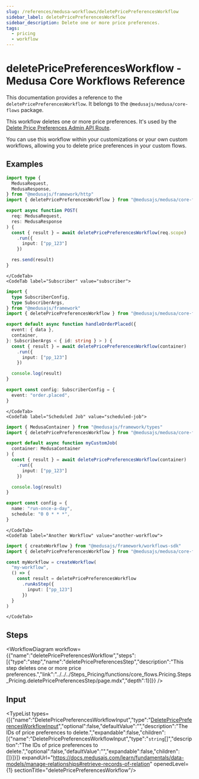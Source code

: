 ```yaml
---
slug: /references/medusa-workflows/deletePricePreferencesWorkflow
sidebar_label: deletePricePreferencesWorkflow
sidebar_description: Delete one or more price preferences.
tags:
  - pricing
  - workflow
---
```



# deletePricePreferencesWorkflow - Medusa Core Workflows Reference

This documentation provides a reference to the `deletePricePreferencesWorkflow`. It belongs to the `@medusajs/medusa/core-flows` package.

This workflow deletes one or more price preferences. It's used by the
[Delete Price Preferences Admin API Route](https://docs.medusajs.com/api/admin#price-preferences\_deletepricepreferencesid).

You can use this workflow within your customizations or your own custom workflows, allowing you to
delete price preferences in your custom flows.

<SourceCodeLink link="https://github.com/medusajs/medusa/blob/402a5c3cd48a84bacc35c599da7bcd8ba4d2af27/packages/core/core-flows/src/pricing/workflows/delete-price-preferences.ts#L27" />

## Examples

<CodeTabs group="workflow-exection">
    <CodeTab label="API Route" value="api-route">
    
```ts title="src/api/workflow/route.ts"
import type {
  MedusaRequest,
  MedusaResponse,
} from "@medusajs/framework/http"
import { deletePricePreferencesWorkflow } from "@medusajs/medusa/core-flows"

export async function POST(
  req: MedusaRequest,
  res: MedusaResponse
) {
  const { result } = await deletePricePreferencesWorkflow(req.scope)
    .run({
      input: ["pp_123"]
    })

  res.send(result)
}
```

    </CodeTab>
    <CodeTab label="Subscriber" value="subscriber">
    
```ts title="src/subscribers/order-placed.ts"
import {
  type SubscriberConfig,
  type SubscriberArgs,
} from "@medusajs/framework"
import { deletePricePreferencesWorkflow } from "@medusajs/medusa/core-flows"

export default async function handleOrderPlaced({
  event: { data },
  container,
}: SubscriberArgs < { id: string } > ) {
  const { result } = await deletePricePreferencesWorkflow(container)
    .run({
      input: ["pp_123"]
    })

  console.log(result)
}

export const config: SubscriberConfig = {
  event: "order.placed",
}
```

    </CodeTab>
    <CodeTab label="Scheduled Job" value="scheduled-job">
    
```ts title="src/jobs/message-daily.ts"
import { MedusaContainer } from "@medusajs/framework/types"
import { deletePricePreferencesWorkflow } from "@medusajs/medusa/core-flows"

export default async function myCustomJob(
  container: MedusaContainer
) {
  const { result } = await deletePricePreferencesWorkflow(container)
    .run({
      input: ["pp_123"]
    })

  console.log(result)
}

export const config = {
  name: "run-once-a-day",
  schedule: "0 0 * * *",
}
```

    </CodeTab>
    <CodeTab label="Another Workflow" value="another-workflow">
    
```ts title="src/workflows/my-workflow.ts"
import { createWorkflow } from "@medusajs/framework/workflows-sdk"
import { deletePricePreferencesWorkflow } from "@medusajs/medusa/core-flows"

const myWorkflow = createWorkflow(
  "my-workflow",
  () => {
    const result = deletePricePreferencesWorkflow
      .runAsStep({
        input: ["pp_123"]
      })
  }
)
```

    </CodeTab>
  </CodeTabs>

## Steps

<WorkflowDiagram workflow={{"name":"deletePricePreferencesWorkflow","steps":[{"type":"step","name":"deletePricePreferencesStep","description":"This step deletes one or more price preferences.","link":"../../../Steps_Pricing/functions/core_flows.Pricing.Steps_Pricing.deletePricePreferencesStep/page.mdx","depth":1}]}} />

## Input

<TypeList types={[{"name":"DeletePricePreferencesWorkflowInput","type":"[DeletePricePreferencesWorkflowInput](../../../../types/core_flows.DeletePricePreferencesWorkflowInput/page.mdx)","optional":false,"defaultValue":"","description":"The IDs of price preferences to delete.","expandable":false,"children":[{"name":"DeletePricePreferencesWorkflowInput","type":"`string`[]","description":"The IDs of price preferences to delete.","optional":false,"defaultValue":"","expandable":false,"children":[]}]}]} expandUrl="https://docs.medusajs.com/learn/fundamentals/data-models/manage-relationships#retrieve-records-of-relation" openedLevel={1} sectionTitle="deletePricePreferencesWorkflow"/>
